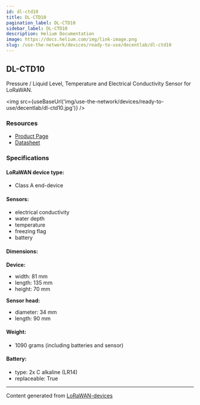 ```yaml
---
id: dl-ctd10
title: DL-CTD10
pagination_label: DL-CTD10
sidebar_label: DL-CTD10
description: Helium Documentation
image: https://docs.helium.com/img/link-image.png
slug: /use-the-network/devices/ready-to-use/decentlab/dl-ctd10
---
```



## DL-CTD10

Pressure / Liquid Level, Temperature and Electrical Conductivity Sensor for LoRaWAN.

<img src={useBaseUrl('img/use-the-network/devices/ready-to-use/decentlab/dl-ctd10.jpg')} />

### Resources

- [Product Page](https://www.decentlab.com/products/pressure-/-liquid-level-temperature-and-electrical-conductivity-sensor-for-lorawan)
- [Datasheet](https://cdn.decentlab.com/download/datasheets/Decentlab-DL-CTD10-datasheet.pdf)

### Specifications

#### LoRaWAN device type:

- Class A end-device

#### Sensors:

- electrical conductivity
- water depth
- temperature
- freezing flag
- battery

#### Dimensions:

**Device:**

- width: 81 mm
- length: 135 mm
- height: 70 mm

**Sensor head:**

- diameter: 34 mm
- length: 90 mm

#### Weight:

- 1090 grams (including batteries and sensor)

#### Battery:

- type: 2x C alkaline (LR14)
- replaceable: True

---

Content generated from [LoRaWAN-devices](https://github.com/TheThingsNetwork/lorawan-devices)
